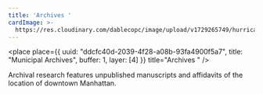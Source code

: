 ```yaml
---
title: 'Archives '
cardImage: >-
  https://res.cloudinary.com/dablecopc/image/upload/v1729265749/hurricane-sandy/posts/7F605F55-D99E-429A-A521-074A8175BE57_cfnrfu.jpg
---
```


<place
  place={{
    uuid: "ddcfc40d-2039-4f28-a08b-93fa4900f5a7",
    title: "Municipal Archives",
    buffer: 1,
    layer: [4]
  }}
  title="Archives "
/>

Archival research features unpublished manuscripts and affidavits of the location of downtown Manhattan.
